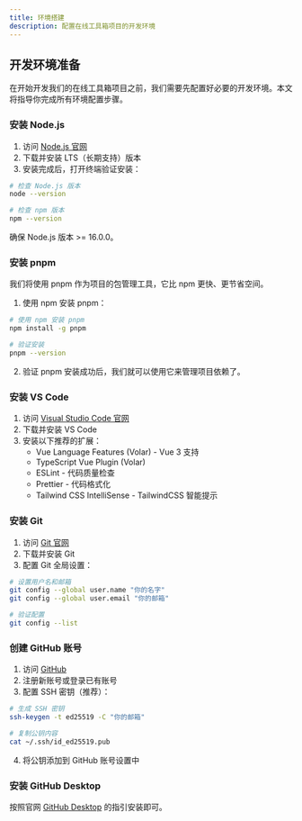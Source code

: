 ```yaml
---
title: 环境搭建
description: 配置在线工具箱项目的开发环境
---
```


## 开发环境准备

在开始开发我们的在线工具箱项目之前，我们需要先配置好必要的开发环境。本文将指导你完成所有环境配置步骤。

### 安装 Node.js

1. 访问 [Node.js 官网](https://nodejs.org/)
2. 下载并安装 LTS（长期支持）版本
3. 安装完成后，打开终端验证安装：

```bash
# 检查 Node.js 版本
node --version

# 检查 npm 版本
npm --version
```

确保 Node.js 版本 >= 16.0.0。

### 安装 pnpm

我们将使用 pnpm 作为项目的包管理工具，它比 npm 更快、更节省空间。

1. 使用 npm 安装 pnpm：

```bash
# 使用 npm 安装 pnpm
npm install -g pnpm

# 验证安装
pnpm --version
```

2. 验证 pnpm 安装成功后，我们就可以使用它来管理项目依赖了。

### 安装 VS Code

1. 访问 [Visual Studio Code 官网](https://code.visualstudio.com/)
2. 下载并安装 VS Code
3. 安装以下推荐的扩展：
   - Vue Language Features (Volar) - Vue 3 支持
   - TypeScript Vue Plugin (Volar)
   - ESLint - 代码质量检查
   - Prettier - 代码格式化
   - Tailwind CSS IntelliSense - TailwindCSS 智能提示

### 安装 Git

1. 访问 [Git 官网](https://git-scm.com/)
2. 下载并安装 Git
3. 配置 Git 全局设置：

```bash
# 设置用户名和邮箱
git config --global user.name "你的名字"
git config --global user.email "你的邮箱"

# 验证配置
git config --list
```

### 创建 GitHub 账号

1. 访问 [GitHub](https://github.com/)
2. 注册新账号或登录已有账号
3. 配置 SSH 密钥（推荐）：

```bash
# 生成 SSH 密钥
ssh-keygen -t ed25519 -C "你的邮箱"

# 复制公钥内容
cat ~/.ssh/id_ed25519.pub
```

4. 将公钥添加到 GitHub 账号设置中

### 安装 GitHub Desktop

按照官网 [GitHub Desktop](https://desktop.github.com/) 的指引安装即可。